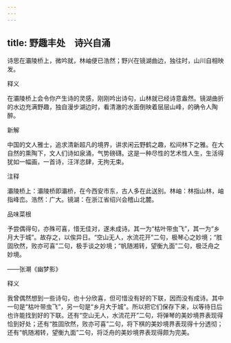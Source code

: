 ```yaml
---
---
---
```

title: 野趣丰处　诗兴自涌
---



诗思在灞陵桥上，微吟就，林岫便已浩然；野兴在镜湖曲边，独往时，山川自相映发。

释义

在灞陵桥上会令你产生诗的灵感，刚刚吟出诗句，山林就已经诗意盎然。镜湖曲折的水边充满野趣，独自漫步湖边时，看清澈的水面倒映着层层山峰，的确令人陶醉。

新解

中国的文人雅士，追求清新超凡的境界，讲求闲云野鹤之趣，松间林下之雅。在大自然的熏陶下，文人们诗如泉涌，气势磅礴。这是一种尽性的艺术性人生，生活得犹如一幅画，一首诗，汪洋恣肆，无拘无束。

注释

灞陵桥上：灞陵桥即灞桥，在今西安市东，古人多在此送别。林岫：林指山林，岫指峰峦。浩然：广大。镜湖：在浙江省绍兴会稽山北麓。

品味菜根

予尝偶得句，亦殊可喜，惜无佳对，遂未成诗。其一为“枯叶带虫飞”，其一为“乡月大于城”。故存之，以俟异日。“空山无人，水流花开”二句，极琴心之妙境；“胜固欣然，败亦可喜”二句，极手谈之妙境；“帆随湘转，望衡九面”二句，极泛舟之妙境。

——张潮《幽梦影》

释义

我曾偶然想到一些诗句，也十分欣喜，但可惜没有好的下联，因而没有成诗。其中一句是“枯叶带虫飞”，另一句是“乡月大于城”。所以把它们保存下来，以等待日后也许能找到好的下联。还有“空山无人，水流花开”二句，将弹琴的美妙境界表现得恰到好处；还有“胜固欣然，败亦可喜”二句，将下棋的美妙境界表现得十分透彻；还有“帆随湘转，望衡九面”二句，将泛舟的美妙境界表现得颇为完美。